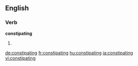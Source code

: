 ==English==

===Verb===
'''constipating'''

# {{present participle of|constipate}}

[[de:constipating]]
[[fr:constipating]]
[[hu:constipating]]
[[ja:constipating]]
[[vi:constipating]]